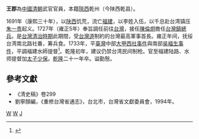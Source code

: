 {{About|[[清朝|清朝]]官員'''王郡'''|[[台灣|台灣]]前[[海岸巡防署|海岸巡防署]]署長|王郡 (台灣警察)}}
'''王郡'''{{BD|？||1756年|}}為[[中國|中國]][[清朝|清朝]]武官官員，本籍[[陝西|陝西]]乾州（今陕西乾县）。

1691年（康熙三十年），以[[陕西|陕西]]饥荒，流亡[[福建|福建]]，以李姓入伍，以千总赴台湾镇压[[朱一贵|朱一贵]]起义。1727年（雍正5年）奉旨調任前往[[台灣|台灣]]，接任[[陳倫炯|陳倫炯]]擔任[[台灣鎮|台灣鎮]][[總兵|總兵]]。是[[台灣清治時期|台灣清治時期]]此期間，受[[台灣道|台灣道]]制約的台灣最高軍事首長。雍正年间，抚绥台湾南北路社番，筹兵食。1733年，平[[臺灣|臺灣]]中部[[大甲西社事件|大甲西社事件]]與南部[[吳福生事件|吳福生事件]]，平調福建水師提督<ref>{{Cite web |url=http://nrch.culture.tw/twpedia.aspx?id=5270 |title=臺灣大百科-王郡 |accessdate=2018-03-27 |archive-date=2018-03-27 |archive-url=https://web.archive.org/web/20180327213732/http://nrch.culture.tw/twpedia.aspx?id=5270 |dead-url=no }}</ref>。乾隆初年，建议仍禁台湾民间制枪。官至福建陆路、水师提督加[[太子少保|太子少保]]。[[乾隆|乾隆]]二十一年卒。谥勤慤。
{{start box}}
{{s-before|[[陳倫炯|陳倫炯]]}}
{{s-title|[[台灣鎮總兵|台灣鎮總兵]]|1727年上任}}
{{s-after|[[呂瑞麟|呂瑞麟]]}}
{{end box}}

==參考文獻==
*《清史稿》卷299
*劉寧顏編，《重修台灣省通志》，台北市，台灣省文獻委員會，1994年。

[[category:台灣鎮總兵|W]]
[[category:乾县人|W]]
[[category:王姓|J]]